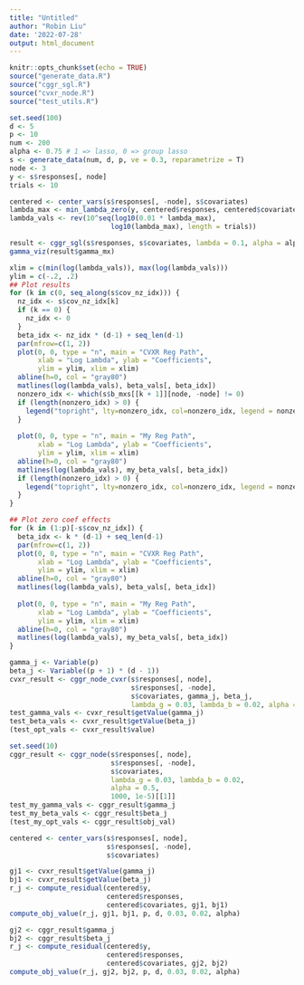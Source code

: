 ```yaml
---
title: "Untitled"
author: "Robin Liu"
date: '2022-07-28'
output: html_document
---
```


```r
knitr::opts_chunk$set(echo = TRUE)
source("generate_data.R")
source("cggr_sgl.R")
source("cvxr_node.R")
source("test_utils.R")
```

```r
set.seed(100)
d <- 5
p <- 10
num <- 200
alpha <- 0.75 # 1 => lasso, 0 => group lasso
s <- generate_data(num, d, p, ve = 0.3, reparametrize = T)
node <- 3
y <- s$responses[, node]
trials <- 10
```

```r
centered <- center_vars(s$responses[, -node], s$covariates)
lambda_max <- min_lambda_zero(y, centered$responses, centered$covariates, alpha)
lambda_vals <- rev(10^seq(log10(0.01 * lambda_max),
                         log10(lambda_max), length = trials))
```

```r
result <- cggr_sgl(s$responses, s$covariates, lambda = 0.1, alpha = alpha)
gamma_viz(result$gamma_mx)
```


```r
xlim = c(min(log(lambda_vals)), max(log(lambda_vals)))
ylim = c(-.2, .2)
## Plot results
for (k in c(0, seq_along(s$cov_nz_idx))) {
  nz_idx <- s$cov_nz_idx[k]
  if (k == 0) {
    nz_idx <- 0
  }
  beta_idx <- nz_idx * (d-1) + seq_len(d-1)
  par(mfrow=c(1, 2))
  plot(0, 0, type = "n", main = "CVXR Reg Path",
       xlab = "Log Lambda", ylab = "Coefficients",
       ylim = ylim, xlim = xlim)
  abline(h=0, col = "gray80")
  matlines(log(lambda_vals), beta_vals[, beta_idx])
  nonzero_idx <- which(s$b_mxs[[k + 1]][node, -node] != 0)
  if (length(nonzero_idx) > 0) {
    legend("topright", lty=nonzero_idx, col=nonzero_idx, legend = nonzero_idx)
  }
  
  plot(0, 0, type = "n", main = "My Reg Path",
       xlab = "Log Lambda", ylab = "Coefficients",
       ylim = ylim, xlim = xlim)
  abline(h=0, col = "gray80")
  matlines(log(lambda_vals), my_beta_vals[, beta_idx])
  if (length(nonzero_idx) > 0) {
    legend("topright", lty=nonzero_idx, col=nonzero_idx, legend = nonzero_idx)
  }
}
```

```r
## Plot zero coef effects
for (k in (1:p)[-s$cov_nz_idx]) {
  beta_idx <- k * (d-1) + seq_len(d-1)
  par(mfrow=c(1, 2))
  plot(0, 0, type = "n", main = "CVXR Reg Path",
       xlab = "Log Lambda", ylab = "Coefficients",
       ylim = ylim, xlim = xlim)
  abline(h=0, col = "gray80")
  matlines(log(lambda_vals), beta_vals[, beta_idx])
  
  plot(0, 0, type = "n", main = "My Reg Path",
       xlab = "Log Lambda", ylab = "Coefficients",
       ylim = ylim, xlim = xlim)
  abline(h=0, col = "gray80")
  matlines(log(lambda_vals), my_beta_vals[, beta_idx])
}
```


```r
gamma_j <- Variable(p)
beta_j <- Variable((p + 1) * (d - 1))
cvxr_result <- cggr_node_cvxr(s$responses[, node],
                              s$responses[, -node],
                              s$covariates, gamma_j, beta_j,
                              lambda_g = 0.03, lambda_b = 0.02, alpha = 0.5)
test_gamma_vals <- cvxr_result$getValue(gamma_j)
test_beta_vals <- cvxr_result$getValue(beta_j)
(test_opt_vals <- cvxr_result$value)
```

```r
set.seed(10)
cggr_result <- cggr_node(s$responses[, node],
                         s$responses[, -node],
                         s$covariates,
                         lambda_g = 0.03, lambda_b = 0.02,
                         alpha = 0.5,
                         1000, 1e-5)[[1]]
test_my_gamma_vals <- cggr_result$gamma_j
test_my_beta_vals <- cggr_result$beta_j
(test_my_opt_vals <- cggr_result$obj_val)
```

```r
centered <- center_vars(s$responses[, node],
                        s$responses[, -node],
                        s$covariates)
```


```r
gj1 <- cvxr_result$getValue(gamma_j)
bj1 <- cvxr_result$getValue(beta_j)
r_j <- compute_residual(centered$y,
                        centered$responses,
                        centered$covariates, gj1, bj1)
compute_obj_value(r_j, gj1, bj1, p, d, 0.03, 0.02, alpha)
```

```r
gj2 <- cggr_result$gamma_j
bj2 <- cggr_result$beta_j
r_j <- compute_residual(centered$y,
                        centered$responses,
                        centered$covariates, gj2, bj2)
compute_obj_value(r_j, gj2, bj2, p, d, 0.03, 0.02, alpha)
```
